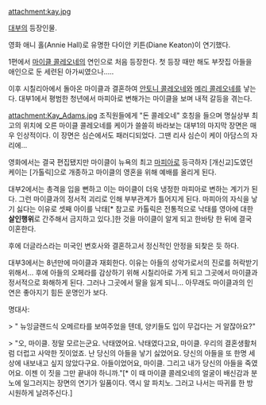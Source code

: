 attachment:kay.jpg

[[대부]]의 등장인물. 

영화 애니 홀(Annie Hall)로 유명한 다이안 키튼(Diane Keaton)이 연기했다. 

1편에서 [[마이클 콜레오네]]의 연인으로 처음 등장한다. 첫 등장 때만 해도 부잣집 아들을 애인으로 둔 세련된 아가씨였으나.....

이후 시칠리아에서 돌아온 마이클과 결혼하여 [[안토니 콜레오네]]와 [[메리 콜레오네]]를 낳는다. 대부1에서 평범한 청년에서 마피아로 변해가는 마이클을 보며 내적 갈등을 겪는다. 

attachment:Kay_Adams.jpg
조직원들에게 "돈 콜레오네" 호칭을 들으며 명실상부 최고의 위치에 오른 마이클 콜레오네를 케이가 쓸쓸히 바라보는 대부1의 마지막 장면은 매우 인상적이다. 이 장면은 심슨에서도 패러디되었다. 그땐 리사 심슨이 케이 아담스의 자리에...

영화에서는 결국 편집됐지만 마이클이 뉴욕의 최고 [[마피아]]로 등극하자 [개신교]도였던 케이는 [가톨릭]으로 개종하고 마이클의 영혼을 위해 예배를 올리게 된다.

대부2에서는 총격을 입을 뻔하고 이는 마이클이 더욱 냉정한 마피아로 변하는 계기가 된다. 그런 마이클과의 정서적 괴리로 인해 부부관계가 틀어지게 된다. 마피아의 자식을 낳기 싫다는 이유로 셋째 아이를 낙태[* 참고로 카톨릭은 전통적으로 낙태를 영아에 대한 '''살인행위'''로 간주해서 금지하고 있다.]한 것을 마이클이 알게 되고 한바탕 한 뒤에 결국 이혼한다.

후에 더글라스라는 미국인 변호사와 결혼하고서 정신적인 안정을 되찾은 듯 하다.


대부3에서는 8년만에 마이클과 재회한다. 이유는 아들의 성악가로서의 진로를 허락받기 위해서... 후에 아들의 오페라를 감상하기 위해 시칠리아로 가게 되고 그곳에서 마이클과 정서적으로 화해하게 된다. 그러나 그곳에서 딸을 잃게 되니... 아무래도 마이클과의 인연은 좋아지기 힘든 운명인가 보다.

명대사:

> " 뉴잉글랜드식 오메르타를 보여주었을 텐데, 양키들도 입이 무겁다는 거 알잖아요?"

> "오, 마이클. 정말 모르는군요. 낙태였어요. 낙태였다고요, 마이클. 우리의 결혼생활처럼 더럽고 사악한 짓이었죠. 난 당신의 아들을 낳기 싫었어요. 당신의 아들을 또 한명 세상에 내보내고 싶지 않았다구요. 아들이었어요, 마이클. 그리고 내가 당신의 아들을 죽였어요. 이젠 이 짓을 그만 끝내야 하니까."[* 이 때 마이클 콜레오네의 얼굴이 배신감과 분노에 일그러지는 장면의 연기가 일품이다. 역시 알 파치노. 그러고 나서는 따귀를 한 방 시원하게 날려주신다.]
